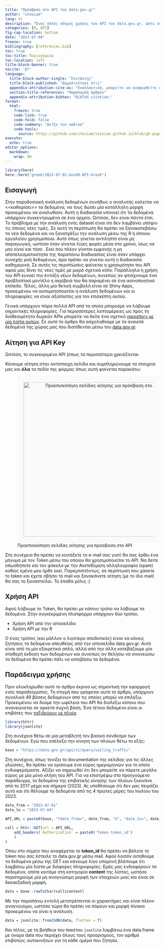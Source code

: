 ```yaml
---
title: "Πρόσβαση στο API του data.gov.gr"
author: "stesiam"
lang: el
description: "Ένας απλός οδηγός χρήσης του API του data.gov.gr, ώστε να λαμβάνετε τη ροή δεδομένων με τη χρήση της R."
categories: [R, API]
fig-cap-location: bottom
date: "2023-07-04"
freeze: true
bibliography: [references.bib]
toc: true
toc-title: Περιεχόμενα
toc-location: left
title-block-banner: true
nocite: '@*'
language: 
  title-block-author-single: "Συντάκτης"
  title-block-published: "Δημοσιεύτηκε στις"
  appendix-attribution-cite-as: "Εναλλακτικά, μπορείτε να αναφερθείτε στο παραπάνω άρθρο ως εξής:"
  section-title-references: "Παραπομπή άρθρου"
  appendix-attribution-bibtex: "BibTeX citation:"
format: 
  html:
    freeze: true
    code-link: true
    code-fold: false
    code-summary: "Δείξε τον κώδικα"
    code-tools: 
      source: https://github.com/stesiam/stesiam.github.io/blob/gh-pages/greek-posts/2023-07-04-GovGR-API-Greek/index.qmd
execute:
  echo: true
editor_options: 
  markdown: 
    wrap: 80
---
```


```r
library(here)
here::here("greek/2023-07-01-GovGR-API-Greek")
```

## Εισαγωγή

Στην παραδοσιακή ανάλυση δεδομένων συνήθως ο αναλυτής καλείται να
\<<καθαρίσει>\> τα δεδομένα, να τους δώσει μία κατάλληλη μορφή προκειμένου να
αναλυθούν. Αυτή η διαδικασία υπονοεί ότι τα δεδομένα υπάρχουν συγκεντρωμένα σε
ένα αρχείο. Ωστόσο, δεν είναι πάντα έτσι. Το πρόβλημα με την ανάλυση ενός
dataset είναι ότι δεν λαμβάνει υπόψιν τις όποιες νέες τιμές. Σε αυτή τη
περίπτωση θα πρέπει να ξανακατεβάσω τα νέα δεδομένα και να ξανατρέξω την ανάλυση
μέσω της R ή όποιου εργαλείου χρησιμοποιώ. Αυτό όπως γίνεται αντιληπτό είναι μη
παραγωγικό, ωστόσο όταν γίνεται λίγες φορές μέσα στο χρόνο, ίσως να μην είναι
και τόσο . Εκεί που πλέον γίνεται εμφανής η μη αποτελεσματικότητα της παραπάνω
διαδικασίας είναι όταν υπάρχει συνεχής ροή δεδομένων, άρα πρέπει να γίνεται αυτή
η διαδικασία καθημερινά. Σε αυτές τις περιπτώσεις φαίνεται η χρησιμότητα του API
αφού μας δίνει τις νέες τιμές με μικρό σχετικά κόπο. Παράλληλα η χρήση του API
ευνοεί την ένταξη νέων δεδομένων, συνεπώς αν φτιάχνουμε ένα προβλεπτικό μοντέλο η
ακρίβειά του θα παραμένει σε ένα ικανοποιητικό επίπεδο. Τέλος, άλλη μία θετική
συμβολή είναι σε Shiny Apps, προκειμένου να αυτοματοποιείται η ανάλυση δεδομένων
και οι πληροφορίες να είναι αξιόπιστες για τον επισκέπτη αυτού.


Γενικά υπάρχουν πάρα πολλά API από τα οποία μπορούμε να λάβουμε σημαντικές
πληροφορίες. Για περισσότερες λεπτομέρειες ως προς τη διαθεσιμότητα δωρεάν APIs
μπορείτε να δείτε ένα σχετικό [repository με μία λίστα
αυτών](https://github.com/public-apis/public-apis). Σε αυτό το άρθρο θα
ασχοληθούμε με τα ανοικτά δεδομένα της χώρας μας που διατίθενται μέσω του
[data.gov.gr](data.gov.gr).

## Αίτηση για API Key

Ωστόσο, το συγκεκριμένο API (όπως τα περισσότερα χρειάζονται

Κάνουμε αίτηση στην αντίστοιχη σελίδα και συμπληρώνουμε τα στοιχεία μας και
**όλα** τα πεδία της φόρμας όπως αυτή φαίνεται παρακάτω:

![Προεπισκόπηση σελίδας αίτησης για πρόσβαση στο
API](images/datagovgr_api_request.png){style="text-align:center; background-color: #fafafa; padding: 20px"
width="500"}

Στη συνέχεια θα πρέπει να κοιτάξετε το e-mail σας γιατί θα σας έρθει ένα μήνυμα
με τον Token μέσω του οποίου θα χρησιμοποιείται το API. Να δείτε οπωσδήποτε και
τον φάκελο με την Ανεπιθύμητη αλληλογραφία (spam) καθώς εμένα μου ήρθε εκεί.
Παρεμπιπτόντως, σε περίπτωση που χάσετε το token και έχετε σβήσει το mail και
ξανακάνετε αίτηση (με το ίδιο mail) θα σας το ξαναστείλει. Το έπαθα μόλις :)

## Χρήση API

Αφού λάβουμε το Token, θα πρέπει με κάποιο τρόπο να λάβουμε τα δεδομένα. Στην συγκεκριμένη πλατφόρμα υπάρχουν δύο τρόποι. 

- Χρήση API από την ιστοσελίδα: 
- Χρήση API με την R

Ο ένας τρόπος (και μάλλον ο λιγότερο αποδοτικός) είναι να κάνεις ζητήσεις τα δεδομένα απευθείας από την ιστοσελίδα data.gov.gr. Αυτό είναι από τη μία εξαιρετικά απλό, αλλά από την άλλη κατεβάζουμε μία σταθερή έκδοση των δεδομένων και συνεπώς αν θελήσω να ανανεώσω τα δεδομένα θα πρέπει πάλι να κατεβάσω τα δεδομένα. 



## Παράδειγμα χρήσης

Πριν ολοκληρωθεί αυτό το άρθρο έκρινα ως σημαντική την εφαρμογή ενός
παραδείγματος. Τη στιγμή που γράφεται αυτό το άρθρο, υπάρχουν συνολικά 49 βάσεις
δεδομένων από τις οποίες μπορώ να επιλέξω. Προκειμένου να δούμε την ωφέλεια του
API θα διαλέξω κάποιο που ανανεώνεται σε αρκετά συχνή βάση. Ένα τέτοιο δεδομένο
είναι οι επιβάτες που [ταξιδεύουν με πλοία](https://www.data.gov.gr/datasets/sailing_traffic/).

```r
library(httr)
library(jsonlite)
```

Στη συνέχεια θέτω σε μία μεταβλητή τον βασικό σύνδεσμο των δεδομένων. Εγώ που επέλεξα την κίνηση των πλοίων θέτω το εξής:

```r
base = "https://data.gov.gr/api/v1/query/sailing_traffic"
```

Στη συνέχεια, όπως τονίζει το documentation της σελίδας για τις άλλες γλώσσες, θα πρέπει να ορίσουμε ένα εύρος ημερομηνιών για το οποίο ενδιαφερόμαστε. Αξίζει να σημειωθεί ότι δεν μπορείτε να πάρετε μεγάλο εύρος με μία μόνο κλήση του API. Για να επιστρέψω στο προηγούμενο παράδειγμα, τα δεδομένα της επιβατικής κίνησης των πλοίων ξεκινάνε από το 2017 μέχρι και σήμερα (2023). Ας υποθέσουμε ότι δεν μας πειράζει αυτό και ότι θέλουμε τα δεδομένα από τις 4 πρώτες μέρες του Ιουλίου του 2023.

```r
date_from = "2023-07-01"
date_to = "2023-07-04"

API_URL = paste0(base, "?date_from=", date_from, "&", "date_to=", date_to)

call = httr::GET(url = API_URL,
    add_headers(`Authorization` = paste0('Token token_id')
    )
)
```


Όπου στο σημείο που αναφέρεται το **token_id** θα πρέπει να βάλετε το token που σας έστειλε το data.gov.gr μέσω mail. Αφού λοιπόν αιτηθούμε τα δεδομένα μέσω της GET και κάνουμε λίγο υπομονή βλέπουμε ότι λαμβάνω μία λίστα με διάφορες πληροφορίες. Εμάς μας ενδιαφέρουν τα δεδομένα, οπότε κοιτάμε στη κατηγορία **content** της λίστας, ωστόσο παρατηρούμε μία μη αναγνώσιμη μορφή των στοιχειών μιας και είναι σε δεκαεξαδική μορφή. 

```r
data = base::rawToChar(call$content)
```

Με την παραπάνω εντολή μετατρέπονται οι χαρακτήρες και είναι πλέον αναγνώσιμοι, ωστόσο τώρα θα πρέπει να πάρουν και μορφή πίνακα προκειμένου να γίνει η ανάλυση. 

```r
data = jsonlite::fromJSON(data, flatten = T)
```


Και τέλος, με τη βοήθεια του πακέτου `jsonlite` λαμβάνω ένα data.frame με όνομα data που περιέχει όλους τους προορισμούς, τον αριθμό επιβατών, αυτοκινήτων για τη κάθε ημέρα που ζήτησα.
